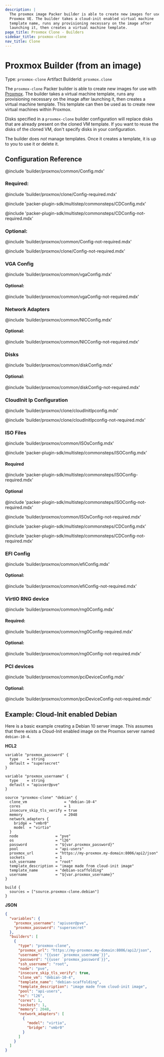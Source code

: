 ```yaml
---
description: |
  The proxmox image Packer builder is able to create new images for use with
  Proxmox VE. The builder takes a cloud-init enabled virtual machine
  template name, runs any provisioning necessary on the image after
  launching it, then creates a virtual machine template.
page_title: Proxmox Clone - Builders
sidebar_title: proxmox-clone
nav_title: Clone
---
```


# Proxmox Builder (from an image)

Type: `proxmox-clone`
Artifact BuilderId: `proxmox.clone`

The `proxmox-clone` Packer builder is able to create new images for use with
[Proxmox](https://www.proxmox.com/en/proxmox-ve). The builder takes a virtual
machine template, runs any provisioning necessary on the image after launching it,
then creates a virtual machine template. This template can then be used as to
create new virtual machines within Proxmox.

Disks specified in a `proxmox-clone` builder configuration will replace disks
that are already present on the cloned VM template. If you want to reuse the disks
of the cloned VM, don't specify disks in your configuration.

The builder does _not_ manage templates. Once it creates a template, it is up
to you to use it or delete it.

## Configuration Reference

@include 'builder/proxmox/common/Config.mdx'

### Required:

@include 'builder/proxmox/clone/Config-required.mdx'

@include 'packer-plugin-sdk/multistep/commonsteps/CDConfig.mdx'

@include 'packer-plugin-sdk/multistep/commonsteps/CDConfig-not-required.mdx'

### Optional:

@include 'builder/proxmox/common/Config-not-required.mdx'

@include 'builder/proxmox/clone/Config-not-required.mdx'

### VGA Config

@include 'builder/proxmox/common/vgaConfig.mdx'

#### Optional:

@include 'builder/proxmox/common/vgaConfig-not-required.mdx'

### Network Adapters

@include 'builder/proxmox/common/NICConfig.mdx'

#### Optional:

@include 'builder/proxmox/common/NICConfig-not-required.mdx'

### Disks

@include 'builder/proxmox/common/diskConfig.mdx'

#### Optional:

@include 'builder/proxmox/common/diskConfig-not-required.mdx'

### CloudInit Ip Configuration

@include 'builder/proxmox/clone/cloudInitIpconfig.mdx'

@include 'builder/proxmox/clone/cloudInitIpconfig-not-required.mdx'

### ISO Files

@include 'builder/proxmox/common/ISOsConfig.mdx'

@include 'packer-plugin-sdk/multistep/commonsteps/ISOConfig.mdx'

#### Required

@include 'packer-plugin-sdk/multistep/commonsteps/ISOConfig-required.mdx'

#### Optional

@include 'packer-plugin-sdk/multistep/commonsteps/ISOConfig-not-required.mdx'

@include 'builder/proxmox/common/ISOsConfig-not-required.mdx'

@include 'packer-plugin-sdk/multistep/commonsteps/CDConfig.mdx'

@include 'packer-plugin-sdk/multistep/commonsteps/CDConfig-not-required.mdx'

### EFI Config

@include 'builder/proxmox/common/efiConfig.mdx'

#### Optional:

@include 'builder/proxmox/common/efiConfig-not-required.mdx'

### VirtIO RNG device

@include 'builder/proxmox/common/rng0Config.mdx'

#### Required:

@include 'builder/proxmox/common/rng0Config-required.mdx'

#### Optional:

@include 'builder/proxmox/common/rng0Config-not-required.mdx'

### PCI devices

@include 'builder/proxmox/common/pciDeviceConfig.mdx'

#### Optional:

@include 'builder/proxmox/common/pciDeviceConfig-not-required.mdx'

## Example: Cloud-Init enabled Debian

Here is a basic example creating a Debian 10 server image. This assumes
that there exists a Cloud-Init enabled image on the Proxmox server named
`debian-10-4`.

**HCL2**

```hcl
variable "proxmox_password" {
  type    = string
  default = "supersecret"
}

variable "proxmox_username" {
  type    = string
  default = "apiuser@pve"
}

source "proxmox-clone" "debian" {
  clone_vm                 = "debian-10-4"
  cores                    = 1
  insecure_skip_tls_verify = true
  memory                   = 2048
  network_adapters {
    bridge = "vmbr0"
    model  = "virtio"
  }
  node                 = "pve"
  os                   = "l26"
  password             = "${var.proxmox_password}"
  pool                 = "api-users"
  proxmox_url          = "https://my-proxmox.my-domain:8006/api2/json"
  sockets              = 1
  ssh_username         = "root"
  template_description = "image made from cloud-init image"
  template_name        = "debian-scaffolding"
  username             = "${var.proxmox_username}"
}

build {
  sources = ["source.proxmox-clone.debian"]
}
```

**JSON**

```json
{
  "variables": {
    "proxmox_username": "apiuser@pve",
    "proxmox_password": "supersecret"
  },
  "builders": [
    {
      "type": "proxmox-clone",
      "proxmox_url": "https://my-proxmox.my-domain:8006/api2/json",
      "username": "{{user `proxmox_username`}}",
      "password": "{{user `proxmox_password`}}",
      "ssh_username": "root",
      "node": "pve",
      "insecure_skip_tls_verify": true,
      "clone_vm": "debian-10-4",
      "template_name": "debian-scaffolding",
      "template_description": "image made from cloud-init image",
      "pool": "api-users",
      "os": "l26",
      "cores": 1,
      "sockets": 1,
      "memory": 2048,
      "network_adapters": [
        {
          "model": "virtio",
          "bridge": "vmbr0"
        }
      ]
    }
  ]
}
```

